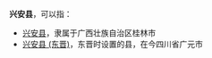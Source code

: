 '''兴安县'''，可以指：
*[[兴安县|兴安县]]，隶属于广西壮族自治区桂林市
*[[兴安县_(东晋)|兴安县 (东晋)]]，东晋时设置的县，在今四川省广元市

{{Disambig|X|Cat=三字中国县名消歧义}}